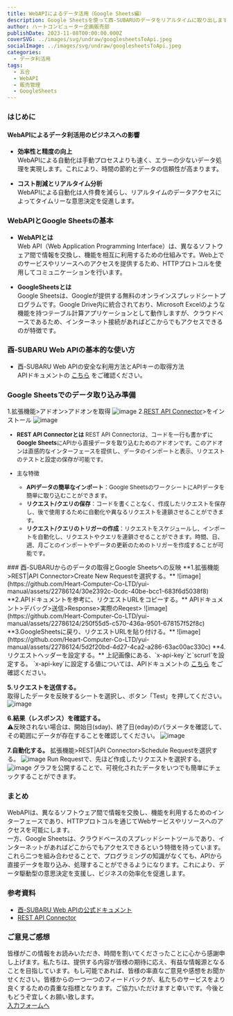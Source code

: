 ```yaml
---
title: WebAPIによるデータ活用（Google Sheets編）
description: Google Sheetsを使って酉-SUBARUのデータをリアルタイムに取り出します。
author: ハートコンピューター企画販売部
publishDate: 2023-11-08T00:00:00.000Z
coverSVG: ../images/svg/undraw/googlesheetsToApi.jpeg
socialImage: ../images/svg/undraw/googlesheetsToApi.jpeg
categories:
  - データ利活用
tags:
  - 五合
  - WebAPI
  - 販売管理
  - GoogleSheets
---
```


### はじめに
#### WebAPIによるデータ利活用のビジネスへの影響

 - **効率性と精度の向上**  
WebAPIによる自動化は手動プロセスよりも速く、エラーの少ないデータ処理を実現します。これにより、時間の節約とデータの信頼性が高まります。

 - **コスト削減とリアルタイム分析**  
WebAPIによる自動化は人件費を減らし、リアルタイムのデータアクセスによってタイムリーな意思決定を促進します。

### WebAPIとGoogle Sheetsの基本
 - **WebAPIとは**  
 Web API（Web Application Programming Interface）は、異なるソフトウェア間で情報を交換し、機能を相互に利用するための仕組みです。Web上でのサービスやリソースへのアクセスを提供するため、HTTPプロトコルを使用してコミュニケーションを行います。 

 - **GoogleSheetsとは**  
 Google Sheetsは、Googleが提供する無料のオンラインスプレッドシートプログラムです。Google Drive内に統合されており、Microsoft Excelのような機能を持つテーブル計算アプリケーションとして動作しますが、クラウドベースであるため、インターネット接続があればどこからでもアクセスできるのが特徴です。

### 酉-SUBARU Web APIの基本的な使い方
- 酉-SUBARU Web APIの安全な利用方法とAPIキーの取得方法  
APIドキュメントの
<a href="https://apidog.com/apidoc/project-391823/doc-381115" target="_blank" rel="noopener noreferrer">こちら</a>
をご確認ください。


### Google Sheetsでのデータ取り込み準備
1.拡張機能>アドオン>アドオンを取得
![image](https://github.com/Heart-Computer-Co-LTD/yui-manual/assets/22786124/a9f64e89-6b87-4ca6-9b0d-3af7bed7abd1)
2.[REST API Connector](https://workspace.google.com/marketplace/app/rest_api_connector/399246388987)>をインストール
![image](https://github.com/Heart-Computer-Co-LTD/yui-manual/assets/22786124/d495cf71-ae2f-4d3d-b5a7-6533b2e4834e)
<font size="2">
- **REST API Connectorとは** 
REST API Connectorは、コードを一行も書かずに**Google Sheets**にAPIから直接データを取り込むためのアドオンです。このアドオンは直感的なインターフェースを提供し、データのインポートと表示、リクエストのテストと設定の保存が可能です。

- 主な特徴  
  - **APIデータの簡単なインポート**：Google SheetsのワークシートにAPIデータを簡単に取り込むことができます。 
  - **リクエスト/クエリの保存**：コードを書くことなく、作成したリクエストを保存し、後で使用するために自動化や異なるリクエストを連鎖させることができます。
  - **リクエスト/クエリのトリガーの作成**：リクエストをスケジュールし、インポートを自動化し、リクエストやクエリを連鎖させることができます。時間、日、週、月ごとのインポートやデータの更新のためのトリガーを作成することが可能です。
</font>
### 酉-SUBARUからのデータの取得とGoogle Sheetsへの反映
**1.拡張機能>REST|API Connector>Create New Requestを選択する。**
![image](https://github.com/Heart-Computer-Co-LTD/yui-manual/assets/22786124/30e2392c-0cdc-40be-bcc1-683f6d5038f8)
**2.APIドキュメントを参考に、リクエストURLをコピーする。**  
APIドキュメント>デバッグ>送信>Response>実際のReqest>
![image](https://github.com/Heart-Computer-Co-LTD/yui-manual/assets/22786124/250f55d5-c570-436a-9501-678157f52f8c)
**3.GoogleSheetsに戻り、リクエストURLを貼り付ける。**
![image](https://github.com/Heart-Computer-Co-LTD/yui-manual/assets/22786124/5d2f20bd-4d27-4ca2-a286-63ac00ac330c)
**4.リクエストヘッダーを設定する。**   
上記画像にある、`x-api-key`と`scrurl`を設定する。  
`x-api-key`に設定する値については、APIドキュメントの
<a href="https://apidog.com/apidoc/project-391823/doc-381115" target="_blank" rel="noopener noreferrer">こちら</a>
をご確認ください。 

**5.リクエストを送信する。**  
取得したデータを反映するシートを選択し、ボタン「Test」を押してください。
![image](https://github.com/Heart-Computer-Co-LTD/yui-manual/assets/22786124/f3e66ab7-6120-4e99-b8a3-364e10613cca)

**6.結果（レスポンス）を確認する。**  
⚠️反映されない場合は、開始日(sday)、終了日(eday)のパラメータを確認して、その範囲にデータが存在することを確認してください。
![image](https://github.com/Heart-Computer-Co-LTD/yui-manual/assets/22786124/5f9ff26d-fe1f-49fd-b371-03b0d9f32f29)

**7.自動化する。**
拡張機能>REST|API Connector>Schedule Requestを選択する。
![image](https://github.com/Heart-Computer-Co-LTD/yui-manual/assets/22786124/da2847f2-3b12-4389-88db-a1574cfa6d19)
Run Requestで、先ほど作成したリクエストを選択する。
![image](https://github.com/Heart-Computer-Co-LTD/yui-manual/assets/22786124/d72e49be-97cf-46f1-8941-151de55946da)
グラフを公開することで、可視化されたデータをいつでも簡単にチェックすることができます。


### まとめ
WebAPIは、異なるソフトウェア間で情報を交換し、機能を利用するためのインターフェースであり、HTTPプロトコルを通じてWebサービスやリソースへのアクセスを可能にします。  
一方、Google Sheetsは、クラウドベースのスプレッドシートツールであり、インターネットがあればどこからでもアクセスできるという特徴を持っています。これら二つを組み合わせることで、プログラミングの知識がなくても、APIから直接データを取り込み、処理することができるようになります。これにより、データ駆動型の意思決定を支援し、ビジネスの効率化を促進します。

### 参考資料
- [酉-SUBARU Web APIの公式ドキュメント](https://apidog.com/apidoc/project-391823)
- [REST API Connector](https://restapiconnector.dev-worthy.com/)

### ご意見ご感想
皆様がこの情報をお読みいただき、時間を割いてくださったことに心から感謝申し上げます。私たちは、提供する内容が皆様の期待に応え、有益な情報源となることを目指しています。もし可能であれば、皆様の率直なご意見や感想をお聞かせください。皆様からの一つ一つのフィードバックが、私たちのサービスをより良くするための貴重な指標となります。ご協力いただけますと幸いです。今後ともどうぞ宜しくお願い致します。  
[入力フォームへ](https://forms.gle/ttDwePLjNYXc5e3u9)
